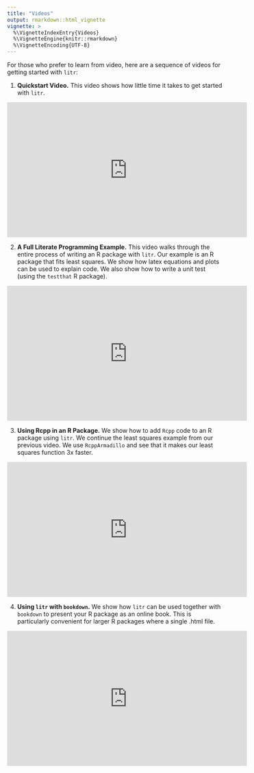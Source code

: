 ```yaml
---
title: "Videos"
output: rmarkdown::html_vignette
vignette: >
  %\VignetteIndexEntry{Videos}
  %\VignetteEngine{knitr::rmarkdown}
  %\VignetteEncoding{UTF-8}
---
```


For those who prefer to learn from video, here are a sequence of videos for getting started with `litr`:

1. **Quickstart Video.** This video shows how little time it takes to get started with `litr`.

<iframe width="560" height="315" src="https://www.youtube.com/embed/9fVWD3hfKxA?si=QPQyIoL5llk3AiRH" title="YouTube video player" frameborder="0" allow="accelerometer; autoplay; clipboard-write; encrypted-media; gyroscope; picture-in-picture; web-share" referrerpolicy="strict-origin-when-cross-origin" allowfullscreen></iframe>

2. **A Full Literate Programming Example.** This video walks through the entire process of writing an R package with `litr`.  Our example is an R package that fits least squares.  We show how latex equations and plots can be used to explain code.  We also show how to write a unit test (using the `testthat` R package).

<iframe width="560" height="315" src="https://www.youtube.com/embed/T4BcLWZdbcg?si=HqgSUWcfdsDaKiwW" title="YouTube video player" frameborder="0" allow="accelerometer; autoplay; clipboard-write; encrypted-media; gyroscope; picture-in-picture; web-share" referrerpolicy="strict-origin-when-cross-origin" allowfullscreen></iframe>

3. **Using Rcpp in an R Package.** We show how to add `Rcpp` code to an R package using `litr`. We continue the least squares example from our previous video.  We use `RcppArmadillo` and see that it makes our least squares function 3x faster.

<iframe width="560" height="315" src="https://www.youtube.com/embed/ZIxbXHEeAUM?si=OCmmiV17D8IfecG8" title="YouTube video player" frameborder="0" allow="accelerometer; autoplay; clipboard-write; encrypted-media; gyroscope; picture-in-picture; web-share" referrerpolicy="strict-origin-when-cross-origin" allowfullscreen></iframe>

4. **Using `litr` with `bookdown`.** We show how `litr` can be used together with `bookdown` to present your R package as an online book.  This is particularly convenient for larger R packages where a single .html file. 

<iframe width="560" height="315" src="https://www.youtube.com/embed/wrML2B-Ycok?si=V9-Y4JATXA3V3zuZ" title="YouTube video player" frameborder="0" allow="accelerometer; autoplay; clipboard-write; encrypted-media; gyroscope; picture-in-picture; web-share" referrerpolicy="strict-origin-when-cross-origin" allowfullscreen></iframe>
